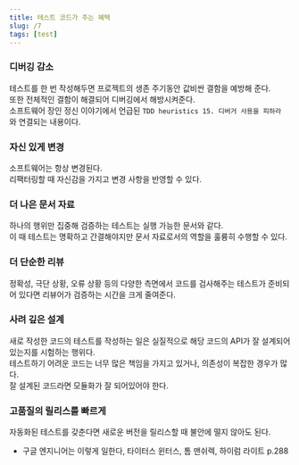 ```yaml
---
title: 테스트 코드가 주는 혜택
slug: /7
tags: [test]
---
```


### 디버깅 감소

테스트를 한 번 작성해두면 프로젝트의 생존 주기동안 값비싼 결함을 예방해 준다.  
또한 전체적인 결함이 해결되어 디버깅에서 해방시켜준다.  
소프트웨어 장인 정신 이야기에서 언급된 `TDD heuristics 15. 디버거 사용을 피하라` 와 연결되는 내용이다.

### 자신 있게 변경

소프트웨어는 항상 변경된다.  
리팩터링할 때 자신감을 가지고 변경 사항을 반영할 수 있다.  

### 더 나은 문서 자료

하나의 행위만 집중해 검증하는 테스트는 실행 가능한 문서와 같다.  
이 때 테스트는 명확하고 간결해야지만 문서 자료로서의 역할을 훌륭히 수행할 수 있다.  

### 더 단순한 리뷰

정확성, 극단 상황, 오류 상황 등의 다양한 측면에서 코드를 검사해주는 테스트가 준비되어 있다면 리뷰어가 검증하는 시간을 크게 줄여준다.  

### 사려 깊은 설계

새로 작성한 코드의 테스트를 작성하는 일은 실질적으로 해당 코드의 API가 잘 설계되어 있는지를 시험하는 행위다.  
테스트하기 어려운 코드는 너무 많은 책임을 가지고 있거나, 의존성이 복잡한 경우가 많다.  
잘 설계된 코드라면 모듈화가 잘 되어있어야 한다.  

### 고품질의 릴리스를 빠르게 

자동화된 테스트를 갖춘다면 새로운 버전을 릴리스할 때 불안에 떨지 않아도 된다.  

- 구글 엔지니어는 이렇게 일한다, 타이터스 윈터스, 톰 맨쉬렉, 하이럼 라이트 p.288  



